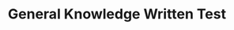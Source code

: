 ---
title: 'General Knowledge Written Test'
sidebarTitle: "General Knowledge"
icon: 'certificate'
---